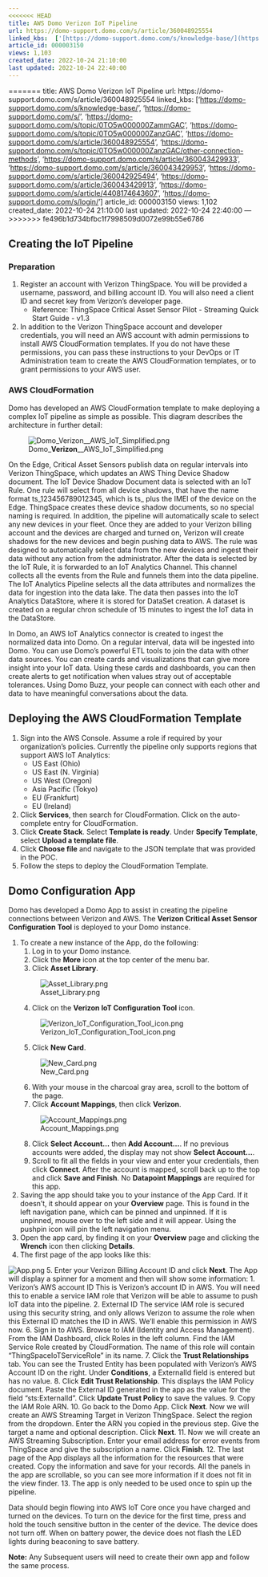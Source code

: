 ```yaml
---
<<<<<<< HEAD
title: AWS Domo Verizon IoT Pipeline
url: https://domo-support.domo.com/s/article/360048925554
linked_kbs:  ['[https://domo-support.domo.com/s/knowledge-base/](https://domo-support.domo.com/s/knowledge-base/)', '[https://domo-support.domo.com/s/](https://domo-support.domo.com/s/)', '[https://domo-support.domo.com/s/topic/0TO5w000000ZammGAC](https://domo-support.domo.com/s/topic/0TO5w000000ZammGAC)', '[https://domo-support.domo.com/s/topic/0TO5w000000ZanzGAC](https://domo-support.domo.com/s/topic/0TO5w000000ZanzGAC)', '[https://domo-support.domo.com/s/article/360048925554](https://domo-support.domo.com/s/article/360048925554)', '[https://domo-support.domo.com/s/topic/0TO5w000000ZanzGAC/other-connection-methods](https://domo-support.domo.com/s/topic/0TO5w000000ZanzGAC/other-connection-methods)', '[https://domo-support.domo.com/s/article/360043429933](https://domo-support.domo.com/s/article/360043429933)', '[https://domo-support.domo.com/s/article/360043429953](https://domo-support.domo.com/s/article/360043429953)', '[https://domo-support.domo.com/s/article/360042925494](https://domo-support.domo.com/s/article/360042925494)', '[https://domo-support.domo.com/s/article/360043429913](https://domo-support.domo.com/s/article/360043429913)', '[https://domo-support.domo.com/s/article/4408174643607](https://domo-support.domo.com/s/article/4408174643607)', '[https://domo-support.domo.com/s/login/](https://domo-support.domo.com/s/login/)']
article_id: 000003150
views: 1,103
created_date: 2022-10-24 21:10:00
last updated: 2022-10-24 22:40:00
---
```

=======
title: AWS Domo Verizon IoT Pipeline
url: https://domo-support.domo.com/s/article/360048925554
linked_kbs:  ['[https://domo-support.domo.com/s/knowledge-base/](https://domo-support.domo.com/s/knowledge-base/)', '[https://domo-support.domo.com/s/](https://domo-support.domo.com/s/)', '[https://domo-support.domo.com/s/topic/0TO5w000000ZammGAC](https://domo-support.domo.com/s/topic/0TO5w000000ZammGAC)', '[https://domo-support.domo.com/s/topic/0TO5w000000ZanzGAC](https://domo-support.domo.com/s/topic/0TO5w000000ZanzGAC)', '[https://domo-support.domo.com/s/article/360048925554](https://domo-support.domo.com/s/article/360048925554)', '[https://domo-support.domo.com/s/topic/0TO5w000000ZanzGAC/other-connection-methods](https://domo-support.domo.com/s/topic/0TO5w000000ZanzGAC/other-connection-methods)', '[https://domo-support.domo.com/s/article/360043429933](https://domo-support.domo.com/s/article/360043429933)', '[https://domo-support.domo.com/s/article/360043429953](https://domo-support.domo.com/s/article/360043429953)', '[https://domo-support.domo.com/s/article/360042925494](https://domo-support.domo.com/s/article/360042925494)', '[https://domo-support.domo.com/s/article/360043429913](https://domo-support.domo.com/s/article/360043429913)', '[https://domo-support.domo.com/s/article/4408174643607](https://domo-support.domo.com/s/article/4408174643607)', '[https://domo-support.domo.com/s/login/](https://domo-support.domo.com/s/login/)']
article_id: 000003150
views: 1,102
created_date: 2022-10-24 21:10:00
last updated: 2022-10-24 22:40:00
---
>>>>>>> fe496b1d734bfbc1f7998509d0072e99b55e6786



Creating the IoT Pipeline
-------------------------


### Preparation


1. Register an account with Verizon ThingSpace. You will be provided a username, password, and billing account ID. You will also need a client ID and secret key from Verizon’s developer page.
	* Reference: ThingSpace Critical Asset Sensor Pilot - Streaming Quick Start Guide - v1.3
2. In addition to the Verizon ThingSpace account and developer credentials, you will need an AWS account with admin permissions to install AWS CloudFormation templates. If you do not have these permissions, you can pass these instructions to your DevOps or IT Administration team to create the AWS CloudFormation templates, or to grant permissions to your AWS user.


### AWS CloudFormation


Domo has developed an AWS CloudFormation template to make deploying a complex IoT pipeline as simple as possible. This diagram describes the architecture in further detail:


![Domo___Verizon____AWS_IoT_Simplified.png](Domo___Verizon____AWS_IoT_Simplified.png)


On the Edge, Critical Asset Sensors publish data on regular intervals into Verizon ThingSpace, which updates an AWS Thing Device Shadow document. The IoT Device Shadow Document data is selected with an IoT Rule. One rule will select from all device shadows, that have the name format ts\_123456789012345, which is ts\_ plus the IMEI of the device on the Edge. ThingSpace creates these device shadow documents, so no special naming is required. In addition, the pipeline will automatically scale to select any new devices in your fleet. Once they are added to your Verizon billing account and the devices are charged and turned on, Verizon will create shadows for the new devices and begin pushing data to AWS. The rule was designed to automatically select data from the new devices and ingest their data without any action from the administrator. After the data is selected by the IoT Rule, it is forwarded to an IoT Analytics Channel. This channel collects all the events from the Rule and funnels them into the data pipeline. The IoT Analytics Pipeline selects all the data attributes and normalizes the data for ingestion into the data lake. The data then passes into the IoT Analytics DataStore, where it is stored for DataSet creation. A dataset is created on a regular chron schedule of 15 minutes to ingest the IoT data in the DataStore.


In Domo, an AWS IoT Analytics connector is created to ingest the normalized data into Domo. On a regular interval, data will be ingested into Domo. You can use Domo’s powerful ETL tools to join the data with other data sources. You can create cards and visualizations that can give more insight into your IoT data. Using these cards and dashboards, you can then create alerts to get notification when values stray out of acceptable tolerances. Using Domo Buzz, your people can connect with each other and data to have meaningful conversations about the data.


Deploying the AWS CloudFormation Template
-----------------------------------------


1. Sign into the AWS Console. Assume a role if required by your organization’s policies. Currently the pipeline only supports regions that support AWS IoT Analytics:
	* US East (Ohio)
	* US East (N. Virginia)
	* US West (Oregon)
	* Asia Pacific (Tokyo)
	* EU (Frankfurt)
	* EU (Ireland)
2. Click **Services**, then search for CloudFormation. Click on the auto-complete entry for CloudFormation.
3. Click **Create Stack**. Select **Template is ready**. Under **Specify Template**, select **Upload a template file**.
4. Click **Choose file** and navigate to the JSON template that was provided in the POC.
5. Follow the steps to deploy the CloudFormation Template.


Domo Configuration App
----------------------


Domo has developed a Domo App to assist in creating the pipeline connections between Verizon and AWS. The **Verizon Critical Asset Sensor Configuration Tool** is deployed to your Domo instance. 


1. To create a new instance of the App, do the following:
	1. Log in to your Domo instance.
	2. Click the **More** icon at the top center of the menu bar.
	3. Click **Asset Library**.  
	   
	 ![Asset_Library.png](Asset_Library.png)
	4. Click on the **Verizon IoT Configuration Tool** icon.  
	   
	 ![Verizon_IoT_Configuration_Tool_icon.png](Verizon_IoT_Configuration_Tool_icon.png)
	5. Click **New Card**.  
	   
	 ![New_Card.png](New_Card.png)
	6. With your mouse in the charcoal gray area, scroll to the bottom of the page.
	7. Click **Account Mappings**, then click **Verizon**.  
	   
	 ![Account_Mappings.png](Account_Mappings.png)
	8. Click **Select Account…** then **Add Account…**. If no previous accounts were added, the display may not show **Select Account…**.
	9. Scroll to fit all the fields in your view and enter your credentials, then click **Connect**. After the account is mapped, scroll back up to the top and click **Save and Finish**. No **Datapoint Mappings** are required for this app.
2. Saving the app should take you to your instance of the App Card. If it doesn’t, it should appear on your **Overview** page. This is found in the left navigation pane, which can be pinned and unpinned. If it is unpinned, mouse over to the left side and it will appear. Using the pushpin icon will pin the left navigation menu.
3. Open the app card, by finding it on your **Overview** page and clicking the **Wrench** icon then clicking **Details**.
4. The first page of the app looks like this:  
   
 ![App.png](App.png)
5. Enter your Verizon Billing Account ID and click **Next**. The App will display a spinner for a moment and then will show some information:
	1. Verizon’s AWS account ID This is Verizon’s account ID in AWS. You will need this to enable a service IAM role that Verizon will be able to assume to push IoT data into the pipeline.
	2. External ID The service IAM role is secured using this security string, and only allows Verizon to assume the role when this External ID matches the ID in AWS. We’ll enable this permission in AWS now.
6. Sign in to AWS. Browse to IAM (Identity and Access Management). From the IAM Dashboard, click Roles in the left column. Find the IAM Service Role created by CloudFormation. The name of this role will contain "ThingSpaceIoTServiceRole" in its name.
7. Click the **Trust Relationships** tab. You can see the Trusted Entity has been populated with Verizon's AWS Account ID on the right. Under **Conditions**, a ExternalId field is entered but has no value.
8. Click **Edit Trust Relationship**. This displays the IAM Policy document. Paste the External ID generated in the app as the value for the field "sts:ExternalId". Click **Update Trust Policy** to save the values.
9. Copy the IAM Role ARN.
10. Go back to the Domo App. Click **Next**. Now we will create an AWS Streaming Target in Verizon ThingSpace. Select the region from the dropdown. Enter the ARN you copied in the previous step. Give the target a name and optional description. Click **Next**.
11. Now we will create an AWS Streaming Subscription. Enter your email address for error events from ThingSpace and give the subscription a name. Click **Finish**.
12. The last page of the App displays all the information for the resources that were created. Copy the information and save for your records. All the panels in the app are scrollable, so you can see more information if it does not fit in the view finder.
13. The app is only needed to be used once to spin up the pipeline.


Data should begin flowing into AWS IoT Core once you have charged and turned on the devices. To turn on the device for the first time, press and hold the touch sensitive button in the center of the device. The device does not turn off. When on battery power, the device does not flash the LED lights during beaconing to save battery.







**Note:** Any Subsequent users will need to create their own app and follow the same process.


